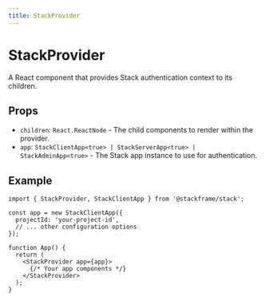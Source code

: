 ```yaml
---
title: StackProvider
---
```


# StackProvider

A React component that provides Stack authentication context to its children.

## Props

- `children`: `React.ReactNode` - The child components to render within the provider.
- `app`: `StackClientApp<true> | StackServerApp<true> | StackAdminApp<true>` - The Stack app instance to use for authentication.

## Example

```tsx
import { StackProvider, StackClientApp } from '@stackframe/stack';

const app = new StackClientApp({
  projectId: 'your-project-id',
  // ... other configuration options
});

function App() {
  return (
    <StackProvider app={app}>
      {/* Your app components */}
    </StackProvider>
  );
}
```